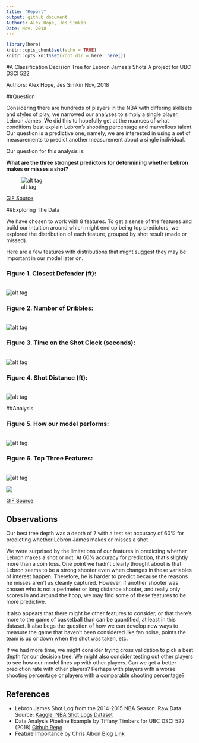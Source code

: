 ```yaml
---
title: "Report"
output: github_document
Authors: Alex Hope, Jes Simkin
Date: Nov. 2018
---
```


```r
library(here)
knitr::opts_chunk$set(echo = TRUE)
knitr::opts_knit$set(root.dir = here::here())
```

#A Classification Decision Tree for Lebron James's Shots
A project for UBC DSCI 522

Authors: Alex Hope, Jes Simkin Nov, 2018

##Question


Considering there are hundreds of players in the NBA with differing skillsets and styles of play, we narrowed our analyses to simply a single player, Lebron James. We did this to hopefully get at the nuances of what conditions best explain Lebron's shooting percentage and marvellous talent. Our question is a predictive one, namely, we are interested in using a set of measurements to predict another measurement about a single individual.

Our question for this analysis is:

**What are the three strongest predictors for determining whether Lebron makes or misses a shot?**

![alt tag](https://media.giphy.com/media/l0MYwdebx8o0XI56E/giphy-tumblr.gif)

[GIF Source](https://media.giphy.com/media/l0MYwdebx8o0XI56E/giphy-tumblr.gif)

##Exploring The Data


We have chosen to work with 8 features. To get a sense of the features and build our intuition around which might end up being top predictors, we explored the distribution of each feature, grouped by shot result (made or missed).

Here are a few features with distributions that might suggest they may be important in our model later on.

### Figure 1. Closest Defender (ft): 
<br>
![alt tag](../results/figs/EDA_CLOSE_DEF_DIST_lebron_james.png)

### Figure 2. Number of Dribbles: 
<br>
![alt tag](../results/figs/EDA_DRIBBLES_lebron_james.png)

### Figure 3. Time on the Shot Clock (seconds): 
<br>
![alt tag](../results/figs/EDA_SHOT_CLOCK_lebron_james.png)

### Figure 4. Shot Distance (ft): 
<br>
![alt tag](../results/figs/EDA_SHOT_DIST_lebron_james.png)


##Analysis


###  Figure 5. How our model performs:
<br>
![alt tag](../results/figs/train-test-acc_lebron james.png)

###  Figure 6. Top Three Features:
<br>
![alt tag](../results/figs/best_features_lebron james.png)

<img src="https://media.giphy.com/media/lKafiHISf6FEtciruw/giphy.gif">  

<a href="https://media.giphy.com/media/lKafiHISf6FEtciruw/giphy.gif">GIF Source</a>

## Observations

Our best tree depth was a depth of 7 with a test set accuracy of 60% for predicting whether Lebron James makes or misses a shot.

We were surprised by the limitations of our features in predicting whether Lebron makes a shot or not. At 60% accuracy for prediction, that's slightly more than a coin toss. One point we hadn't clearly thought about is that Lebron seems to be a strong shooter even when changes in these variables of interest happen. Therefore, he is harder to predict because the reasons he misses aren't as cleanly captured. However, if another shooter was chosen who is not a perimeter or long distance shooter, and really only scores in and around the hoop, we may find some of these features to be more predictive.

It also appears that there might be other features to consider, or that there's more to the game of basketball than can be quantified, at least in this dataset. It also begs the question of how we can develop new ways to measure the game that haven't been considered like fan noise, points the team is up or down when the shot was taken, etc.

If we had more time, we might consider trying cross validation to pick a best depth for our decision tree. We might also consider testing out other players to see how our model lines up with other players. Can we get a better prediction rate with other players? Perhaps with players with a worse shooting percentage or players with a comparable shooting percentage?


## References

-   Lebron James Shot Log from the 2014-2015 NBA Season. Raw Data Source: [Kaggle, NBA Shot Logs Dataset](https://www.kaggle.com/dansbecker/nba-shot-logs/home)
-   Data Analysis Pipeline Example by Tiffany Timbers for UBC DSCI 522 (2018) [Github Repo](https://github.com/ttimbers/data_analysis_pipeline_eg/tree/v1.1)
-   Feature Importance by Chris Albon [Blog Link](https://chrisalbon.com/machine_learning/trees_and_forests/feature_importance/)

